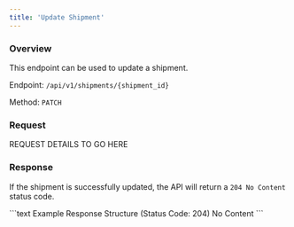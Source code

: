 ```yaml
---
title: 'Update Shipment'
---
```


### Overview

This endpoint can be used to update a shipment.

Endpoint: `/api/v1/shipments/{shipment_id}`

Method: `PATCH`

### Request

REQUEST DETAILS TO GO HERE

### Response

If the shipment is successfully updated, the API will return a `204 No Content` status code.

<RequestExample>

</RequestExample>

<ResponseExample>
    ```text Example Response Structure (Status Code: 204)
    No Content
    ```
</ResponseExample>